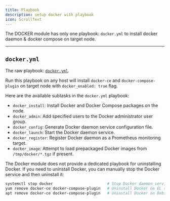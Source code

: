 ```yaml
---
title: Playbook
description: setup docker with playbook
icon: ScrollText
---
```



The DOCKER module has only one playbook: `docker.yml` to install docker daemon & docker compose on target node.

------

## `docker.yml`

The raw playbook: [`docker.yml`](https://github.com/pgsty/pigsty/blob/main/docker.yml).

Run this playbook on any host will install `docker-ce` and `docker-compose-plugin` on target node with `docker_enabled: true` flag.

Here are the available subtasks in the `docker.yml` playbook:

- `docker_install`: Install Docker and Docker Compose packages on the node.
- `docker_admin`: Add specified users to the Docker administrator user group.
- `docker_config`: Generate Docker daemon service configuration file.
- `docker_launch`: Start the Docker daemon service.
- `docker_register`: Register Docker daemon as a Prometheus monitoring target.
- `docker_image`: Attempt to load prepackaged Docker images from `/tmp/docker/*.tgz` if present.

The Docker module does not provide a dedicated playbook for uninstalling Docker. If you need to uninstall Docker, you can manually stop the Docker service and then uninstall it:

```bash
systemctl stop docker                        # Stop Docker daemon service
yum remove docker-ce docker-compose-plugin   # Uninstall Docker on EL systems
apt remove docker-ce docker-compose-plugin   # Uninstall Docker on Debian systems
```
